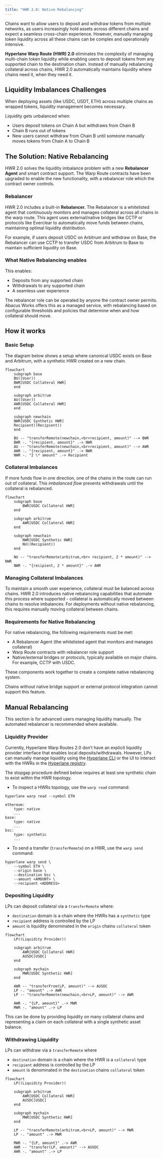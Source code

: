 ```yaml
---
title: "HWR 2.0: Native Rebalancing"
---
```


Chains want to allow users to deposit and withdraw tokens from multiple networks, as users increasingly hold assets across different chains and expect a seamless cross-chain experience. However, manually managing token liquidity across all these chains can be complex and operationally intensive.

**Hyperlane Warp Route (HWR) 2.0** eliminates the complexity of managing multi-chain token liquidity while enabling users to deposit tokens from any supported chain to the destination chain. Instead of manually rebalancing collateral across chains, HWR 2.0 automatically maintains liquidity where chains need it, when they need it.

## Liquidity Imbalances Challenges

When deploying assets (like USDC, USDT, ETH) across multiple chains as wrapped tokens, liquidity management becomes necessary.

Liquidity gets unbalanced when:

- Users deposit tokens on Chain A but withdraws from Chain B
- Chain B runs out of tokens
- New users cannot withdraw from Chain B until someone manually moves tokens from Chain A to Chain B

## The Solution: Native Rebalancing

HWR 2.0 solves the liquidity imbalance problem with a new **Rebalancer Agent** and smart contract support. The Warp Route contracts have been upgraded to enable the new functionality, with a rebalancer role which the contract owner controls.

### Rebalancer

HWR 2.0 includes a built-in **Rebalancer.** The Rebalancer is a whitelisted agent that continuously monitors and manages collateral across all chains in the warp route. This agent uses external/native bridges like CCTP or protocols like Everclear to automatically move funds between chains, maintaining optimal liquidity distribution.

For example, if users deposit USDC on Arbitrum and withdraw on Base, the Rebalancer can use CCTP to transfer USDC from Arbitrum to Base to maintain sufficient liquidity on Base.

### What Native Rebalancing enables

This enables:

- Deposits from any supported chain
- Withdrawals to any supported chain
- A seamless user experience

The rebalancer role can be operated by anyone the contract owner permits. Abacus Works offers this as a managed service, with rebalancing based on configurable thresholds and policies that determine when and how collateral should move.

## How it works

### Basic Setup

The diagram below shows a setup where canonical USDC exists on Base and Arbitrum, with a synthetic HWR created on a new chain.

```mermaid
flowchart
    subgraph base
    BU((User))
    BWR[USDC Collateral HWR]
    end

    subgraph arbitrum
    AU((User))
    AWR[USDC Collateral HWR]
    end

    subgraph newchain
    NWR[USDC Synthetic HWR]
    Recipient((Recipient))
    end

    BU -- "transferRemote(newchain,<br>recipient, amount)" --> BWR
    BWR -. "{recipient, amount}" .-> NWR
    AU -- "transferRemote(newchain,<br>recipient, amount)" --> AWR
    AWR -. "{recipient, amount}" .-> NWR
    NWR -. "2 \* amount" .-> Recipient
```

### Collateral Imbalances

If more funds flow in one direction, one of the chains in the route can run out of collateral. This _imbalanced flow_ prevents withdrawals until the collateral is rebalanced.

```mermaid
flowchart
	subgraph base
		BWR[USDC Collateral HWR]
	end

	subgraph arbitrum
		AWR[USDC Collateral HWR]
	end

	subgraph newchain
		NWR[USDC Synthetic HWR]
		NU((Recipient))
	end

	NU -- "transferRemote(arbitrum,<br> recipient, 2 * amount)" --> NWR
	NWR -. "{recipient, 2 * amount}" .-> AWR
```

### Managing Collateral Imbalances

To maintain a smooth user experience, collateral must be balanced across chains. HWR 2.0 introduces native rebalancing capabilities that automate this process where supported - collateral is automatically moved between chains to resolve imbalances. For deployments without native rebalancing, this requires manually moving collateral between chains.

### Requirements for Native Rebalancing

For native rebalancing, the following requirements must be met:

- A Rebalancer Agent (the whitelisted agent that monitors and manages collateral)
- Warp Route contracts with rebalancer role support
- Native/external bridges or protocols, typically available on major chains. For example, CCTP with USDC.

These components work together to create a complete native rebalancing system.

<Warning>
  Chains without native bridge support or external protocol integration cannot
  support this feature.
</Warning>

## Manual Rebalancing

<Note>
  This section is for advanced users managing liquidity manually. The automated
  rebalancer is recommended where available.
</Note>

### Liquidity Provider

Currently, Hyperlane Warp Routes 2.0 don’t have an explicit liquidity provider interface that enables local deposits/withdrawals. However, LPs can manually manage liquidity using the [Hyperlane CLI](https://www.npmjs.com/package/@hyperlane-xyz/cli) or the UI to interact with the HWRs in the [Hyperlane registry](https://github.com/hyperlane-xyz/hyperlane-registry).

<Warning>
  The stopgap procedure defined below requires at least one synthetic chain to
  exist within the HWR topology.
</Warning>

- To inspect a HWRs topology, use the `warp read` command:

```
hyperlane warp read --symbol ETH

ethereum:
    type: native
    ...
base:
    type: native
    ...
bsc:
    type: synthetic
    ...
```

- To send a transfer (`transferRemote`) on a HWR, use the `warp send` command:

```
hyperlane warp send \
	--symbol ETH \
	--origin base \
    --destination bsc \
	--amount <AMOUNT> \
	--recipient <ADDRESS>
```

### Depositing Liquidity

LPs can deposit collateral via a `transferRemote` where:

- `destination` domain is a chain where the HWRs has a `synthetic` type
- `recipient` address is controlled by the LP
- `amount` is liquidity denominated in the `origin` chains `collateral` token

```mermaid
flowchart
	LP((Liquidity Provider))

	subgraph arbitrum
		AWR[USDC Collateral HWR]
		AUSDC[USDC]
	end

	subgraph mychain
		MWR[USDC Synthetic HWR]
	end

	AWR -- "transferFrom(LP, amount)" --> AUSDC
	LP -. "amount" .-> AWR
	LP -- "transferRemote(newchain,<br>LP, amount)" --> AWR

	AWR -. "{LP, amount}" .-> MWR
	MWR -. "amount" .-> LP
```

This can be done by providing liquidity on many collateral chains and representing a claim on each collateral with a single synthetic asset balance.

### Withdrawing Liquidity

LPs can withdraw via a `transferRemote` where

- `destination` domain is a chain where the HWR is a `collateral` type
- `recipient` address is controlled by the LP
- `amount` is denominated in the `destination` chains `collateral` token

```mermaid
flowchart
	LP((Liquidity Provider))

	subgraph arbitrum
		AWR[USDC Collateral HWR]
		AUSDC[USDC]
	end

	subgraph mychain
		MWR[USDC Synthetic HWR]
	end

	LP -- "transferRemote(arbitrum,<br>LP, amount)" --> MWR
	LP -. "amount" .-> MWR

	MWR -. "{LP, amount}" .-> AWR
	AWR -- "transfer(LP, amount)" --> AUSDC
	AWR -. "amount" .-> LP
```
